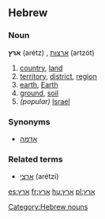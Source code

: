 ==Hebrew==

===Noun===
'''ארץ''' (arétz) {{f}}, [[ארצות]] (artzót) {{p}}

# [[country]], [[land]]
# [[territory]], [[district]], [[region]]
# [[earth]], [[Earth]]
# [[ground]], [[soil]]
#''(popular)'' [[Israel]]

===Synonyms===
*[[אדמה]]

===Related terms===
*[[ארצי]] (arétzi)

[[Category:Hebrew nouns]]

[[es:ארץ]]
[[fr:ארץ]]
[[hu:ארץ]]
[[pl:ארץ]]